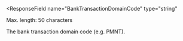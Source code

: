 <ResponseField
  name="BankTransactionDomainCode"
  type="string"
>
Max. length: 50 characters

The bank transaction domain code (e.g. PMNT).
</ResponseField>